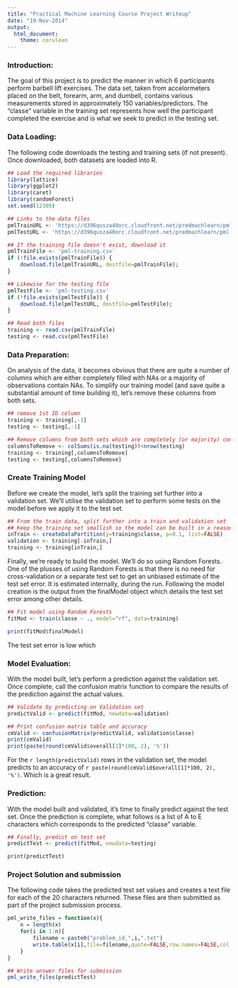 ```yaml
---
title: "Practical Machine Learning Course Project Writeup"
date: "19-Nov-2014"
output:
  html_document:
    theme: cerulean
---
```


<!-- For more info on RMarkdown see http://rmarkdown.rstudio.com/ -->

### Introduction:

The goal of this project is to predict the manner in which 6 participants perform barbell lift exercises. The data set, taken from accelormeters placed on the belt, forearm, arm, and dumbell, contains various measurements stored in approximately 150 variables/predictors. The "classe" variable in the training set represents how well the participant completed the exercise and is what we seek to predict in the testing set. 

### Data Loading:

The following code downloads the testing and training sets (if not present).  Once downloaded, both datasets are loaded into R.

```r
## Load the required libraries
library(lattice)
library(ggplot2)
library(caret)
library(randomForest)
set.seed(12389)

## Links to the data files
pmlTrainURL <- 'https://d396qusza40orc.cloudfront.net/predmachlearn/pml-training.csv'
pmlTestURL <- 'https://d396qusza40orc.cloudfront.net/predmachlearn/pml-testing.csv'

## If the training file doesn't exist, download it
pmlTrainFile <- 'pml-training.csv'
if (!file.exists(pmlTrainFile)) {
    download.file(pmlTrainURL, destfile=pmlTrainFile);
}

## Likewise for the testing file
pmlTestFile <- 'pml-testing.csv'
if (!file.exists(pmlTestFile)) {
    download.file(pmlTestURL, destfile=pmlTestFile);
}

## Read both files
training <- read.csv(pmlTrainFile)
testing <- read.csv(pmlTestFile)
```

### Data Preparation:

On analysis of the data, it becomes obvious that there are quite a number of columns which are either completely filled with NAs or a majority of observations contain NAs. To simplify our training model (and save quite a substantial amount of time building it), let's remove these columns from both sets.    

```r
## remove 1st ID column
training <- training[,-1]
testing <- testing[,-1]

## Remove columns from both sets which are completely (or majority) contain NA
columnsToRemove <- colSums(is.na(testing))<nrow(testing)
training <- training[,columnsToRemove]
testing <- testing[,columnsToRemove]
```

### Create Training Model

Before we create the model, let's split the training set further into a validation set.  We'll utilise the validation set to perform some tests on the model before we apply it to the test set.

```r
## From the train data, split further into a train and validation set
## Keep the training set smallish so the model can be built in a reasonable time
inTrain <- createDataPartition(y=training$classe, p=0.1, list=FALSE)
validation <- training[-inTrain,]
training <- training[inTrain,]
```

Finally, we're ready to build the model.  We'll do so using Random Forests.  One of the plusses of using Random Forests is that there is no need for cross-validation or a separate test set to get an unbiased estimate of the test set error. It is estimated internally, during the run. Following the model creation is the output from the finalModel object which details the test set error among other details.

```r
## Fit model using Random Forests
fitMod <- train(classe ~ ., model="rf", data=training)

print(fitMod$finalModel)
```

The test set error is low which 

### Model Evaluation:

With the model built, let's perform a prediction against the validation set.  Once complete, call the confusion matrix function to compare the results of the prediction against the actual values.

```r
## Validate by predicting on Validation set
predictValid <- predict(fitMod, newdata=validation)

## Print confusion matrix table and accuracy
cmValid <- confusionMatrix(predictValid, validation$classe)
print(cmValid) 
print(paste(round(cmValid$overall[1]*100, 2), '%'))
```

For the `r length(predictValid)` rows in the validation set, the model predicts to an accuracy of `r paste(round(cmValid$overall[1]*100, 2), '%')`.  Which is a great result.  

### Prediction:

With the model built and validated, it's time to finally predict against the test set.  Once the prediction is complete, what follows is a list of A to E characters which corresponds to the predicted "classe" variable.

```r
## Finally, predict on test set
predictTest <- predict(fitMod, newdata=testing)

print(predictTest)
```

### Project Solution and submission

The following code takes the predicted test set values and creates a text file for each of the 20 characters returned.  These files are then submitted as part of the project submission process.

```r
pml_write_files = function(x){
    n = length(x)
    for(i in 1:n){
        filename = paste0("problem_id_",i,".txt")
        write.table(x[i],file=filename,quote=FALSE,row.names=FALSE,col.names=FALSE)
    }
}

## Write answer files for submission
pml_write_files(predictTest)
```


